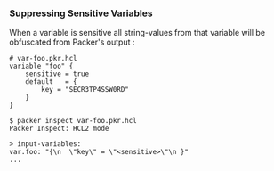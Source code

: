 ### Suppressing Sensitive Variables

[inpage-sensitive]: #suppressing-sensitive-variables


When a variable is sensitive all string-values from that variable will be
obfuscated from Packer's output :

```hcl
# var-foo.pkr.hcl
variable "foo" {
    sensitive = true
    default   = {
        key = "SECR3TP4SSW0RD"
    }
}
```

```shell-session
$ packer inspect var-foo.pkr.hcl
Packer Inspect: HCL2 mode

> input-variables:
var.foo: "{\n  \"key\" = \"<sensitive>\"\n }"
...
```
